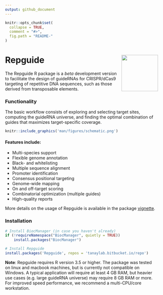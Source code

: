 ```yaml
---
output: github_document
---
```


```r
knitr::opts_chunk$set(
  collapse = TRUE,
  comment = "#>",
  fig.path = "README-"
)
```

# Repguide <img src="docs/reference/figures/logo.png" align="right" alt="" width="120" />

The Repguide R package is a _beta_ development version to facilitate the design of guideRNAs for CRISPR/dCas9 targeting of repetitive DNA sequences, such as those derived from transposable elements. 

### Functionality

The basic workflow consists of exploring and selecting target sites, computing the guideRNA universe, and finding the optimal combination of guides that maximizes target-specific coverage.
 
```r
knitr::include_graphics('man/figures/schematic.png')
```

#### Features include:
 * Multi-species support
 * Flexible genome annotation
 * Black- and whitelisting
 * Multiple sequence alignment
 * Promoter identification
 * Consensus positional targeting
 * Genome-wide mapping
 * On and off-target scoring
 * Combinatorial optimization (multiple guides)
 * High-quality reports
 
More details on the usage of Repguide is available in the package [vignette](https://tanaylab.bitbucket.io/Repguide/articles/Repguide.html). 

### Installation

```r
# Install BiocManager (in case you haven't already)
if (!requireNamespace("BiocManager", quietly = TRUE))
    install.packages("BiocManager")

# Install Repguide
install.packages('Repguide', repos = 'tanaylab.bitbucket.io/repo')
```

**Note**: Repguide requires R version 3.5 or higher. The package was tested on linux and macbook machines, but is currently not compatible on Windows. A typical application will require at least 4 GB RAM, but heavier use cases (e.g. large guideRNA universe) may require 8 GB RAM or more. For improved speed performance, we recommend a multi-CPU/core workstation.